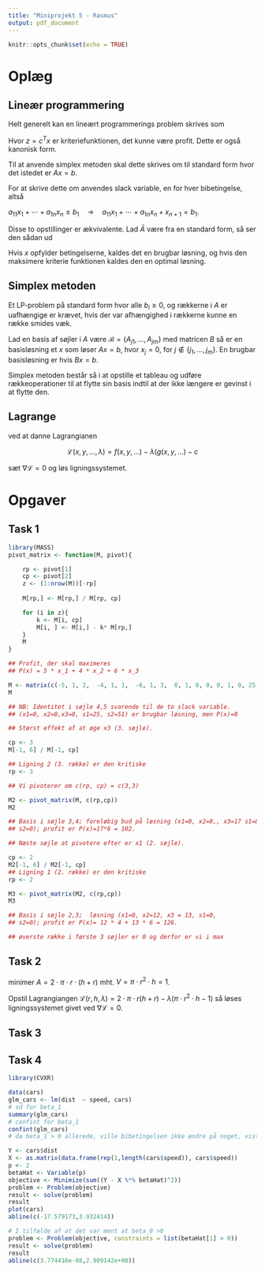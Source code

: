 ```yaml
---
title: "Miniprojekt 5 - Rasmus"
output: pdf_document
---
```


```r
knitr::opts_chunk$set(echo = TRUE)
```


# Oplæg

## Lineær programmering

Helt generelt kan en lineært programmerings problem skrives som

\begin{center}
max $c^T x$\newline
under bibetingelserne\newline
$Ax \leq b$\newline
$x\geq 0$.\newline
\end{center}

Hvor $z = c^T x$ er kriteriefunktionen, det kunne være profit. Dette er også kanonisk form.

Til at anvende simplex metoden skal dette skrives om til standard form hvor det istedet er $Ax = b$.

For at skrive dette om anvendes slack variable, en for hver bibetingelse, altså

$a_{11} x_1  + \cdots + a_{1n} x_n  \leq b_1 \quad \rightarrow \quad a_{11} x_1  + \cdots + a_{1n} x_n + x_{n+1}  = b_1.$

Disse to opstillinger er ækvivalente. Lad $\bar{A}$ være fra en standard form, så ser den sådan ud

\begin{align*}
  \bar{A} = \begin{bmatrix}
  a_{11} & a_{12} & \hdots & a_{1n} & 1 & 0 & \hdots & 0 \\
  a_{21} & a_{22} & \hdots & a_{2n} & 0 & 1 & \hdots & 0 \\
  \vdots & \vdots &  & \vdots & \vdots & \vdots &  & \vdots \\
  a_{m1} & a_{m2} & \hdots & a_{mn} & 0 & 0 & \hdots & 1 
  \end{bmatrix}.
\end{align*}

Hvis $x$ opfylder betingelserne, kaldes det en brugbar løsning, og hvis den maksimere kriterie funktionen kaldes den en optimal løsning.

## Simplex metoden

Et LP-problem på standard form hvor alle $b_i \geq 0$, og rækkerne i $A$ er uafhængige er krævet, hvis der var afhængighed i rækkerne kunne en række smides væk.

Lad en basis af søjler i $A$ være $\mathcal{B} = \{ A_{j1}, \ldots, A_{jm}  \}$ med matricen $B$ så er en basisløsning et $x$ som løser $Ax =b$, hvor $x_j =0$, for $j\notin \{ j_1, \ldots , j_m \}$. En brugbar basisløsning er hvis $B x = b$.

Simplex metoden består så i at opstille et tableau og udføre rækkeoperationer til at flytte sin basis indtil at der ikke længere er gevinst i at flytte den.

\begin{table}[]
\begin{tabular}{|l|llllll|}
\hline
         & $c_1$    & $\cdots$ & $c_{n-m}$   & $0$      & $\cdots$ & $0$      \\ \hline
$b_1$    & $a_{11}$ & $\cdots$ & $a_{1,n-m}$ & $1$      & $\cdots$ & $0$      \\
         &          &          &             &          &          &          \\
$\vdots$ & $\vdots$ &          & $\vdots$    & $\vdots$ &          & $\vdots$ \\
$b_m$    & $a_{m1}$ & $\cdots$ & $a_{m,n-m}$ & $0$      & $\cdots$ & $1$      \\ \hline
\end{tabular}
\end{table}


## Lagrange

\begin{align*}
    \text{maximize} \quad &f(x_1, \ldots, x_n)\\
    \text{subject to} \quad &g_1(x_1, \ldots, x_n) = c_1\\
                            &\vdots\\
                            &g_m(x_1,\ldots, x_n) = c_m
\end{align*}

ved at danne Lagrangianen

$$\mathcal{L}(x,y,\ldots, \lambda)  = f(x,y,\ldots) - \lambda(g(x,y,\ldots ) - c$$

sæt $\nabla \mathcal{L} = 0$ og løs ligningssystemet.

# Opgaver

## Task 1



```r
library(MASS)
pivot_matrix <- function(M, pivot){

    rp <- pivot[1]
    cp <- pivot[2]
    z <- (1:nrow(M))[-rp]
    
    M[rp,] <- M[rp,] / M[rp, cp]

    for (i in z){
        k <- M[i, cp]
        M[i, ] <- M[i,] - k* M[rp,]
    }
    M
}

## Profit, der skal maximeres
## P(x) = 5 * x_1 + 4 * x_2 + 6 * x_3

M <- matrix(c(-5, 1, 2,  -4, 1, 1,  -6, 1, 3,  0, 1, 0, 0, 0, 1, 0, 25, 51), nr=3)
M 

## NB: Identitet i søjle 4,5 svarende til de to slack variable.
## (x1=0, x2=0,x3=0, s1=25, s2=51) er brugbar løsning, men P(x)=0

## Størst effekt af at øge x3 (3. søjle).

cp <- 3
M[-1, 6] / M[-1, cp]

## Ligning 2 (3. række) er den kritiske
rp <- 3

## Vi pivoterer om c(rp, cp) = c(3,3)

M2 <- pivot_matrix(M, c(rp,cp))
M2

## Basis i søjle 3,4; foreløbig bud på løsning (x1=0, x2=0,, x3=17 s1=8,
## s2=0); profit er P(x)=17*6 = 102.

## Næste søjle at pivotere efter er x1 (2. søjle).

cp <- 2
M2[-1, 6] / M2[-1, cp]
## Ligning 1 (2. række) er den kritiske
rp <- 2

M3 <- pivot_matrix(M2, c(rp,cp))
M3

## Basis i søjle 2,3;  løsning (x1=0, x2=12, x3 = 13, s1=0,
## s2=0); profit er P(x)= 12 * 4 + 13 * 6 = 126.

## øverste række i første 3 søjler er 0 og derfor er vi i max


```


## Task 2

minimer $A=2 \cdot \pi \cdot r \cdot(h+r)$\newline
mht. $V=\pi \cdot r^2 \cdot h = 1$.

Opstil Lagrangiangen $\mathcal{L}(r,h,\lambda)=2 \cdot \pi \cdot r(h+r)-\lambda(\pi \cdot r^2 \cdot h - 1)$ så løses ligningssystemet givet ved $\nabla \mathcal{L} = 0$.




## Task 3


## Task 4


```r

library(CVXR)

data(cars)
glm_cars <- lm(dist  ~ speed, cars)
# sd for beta_1
summary(glm_cars)
# confint for beta_1
confint(glm_cars)
# da beta_1 > 0 allerede, ville bibetingelsen ikke ændre på noget, vist nedeunder

Y <- cars$dist
X <- as.matrix(data.frame(rep(1,length(cars$speed)), cars$speed))
p <- 2
betaHat <- Variable(p)
objective <- Minimize(sum((Y - X %*% betaHat)^2))
problem <- Problem(objective)
result <- solve(problem)
result
plot(cars)
abline(c(-17.579173,3.932414))

# I tilfælde af at det var ment at beta_0 >0  
problem <- Problem(objective, constraints = list(betaHat[1] > 0))
result <- solve(problem)
result
abline(c(3.774416e-08,2.909142e+00))


```

